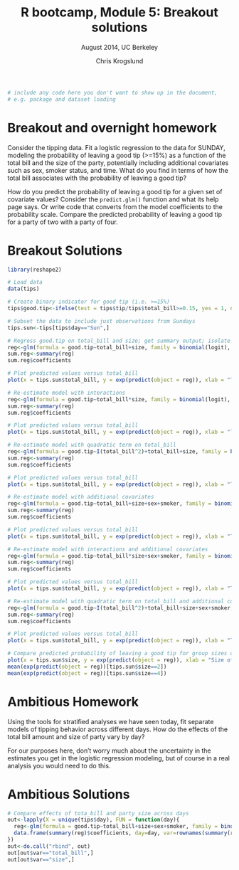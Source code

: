 % R bootcamp, Module 5: Breakout solutions
% August 2014, UC Berkeley
% Chris Krogslund

```r
# include any code here you don't want to show up in the document,
# e.g. package and dataset loading
```

# Breakout and overnight homework

Consider the tipping data. Fit a logistic regression to the data for SUNDAY, modeling the probability of leaving a good tip (>=15%) as a function of the total bill and the size of the party, potentially including additional covariates such as sex, smoker status, and time. What do you find in terms of how the total bill associates with the probability of leaving a good tip?

How do you predict the probability of leaving a good tip for a given set of covariate values? Consider the `predict.glm()` function and what its help page says. Or write code that converts from the model coefficients to the probability scale. Compare the predicted probability of leaving a good tip for a party of two with a party of four.

# Breakout Solutions

```r
library(reshape2)

# Load data
data(tips)

# Create binary indicator for good tip (i.e. >=15%)
tips$good.tip<-ifelse(test = tips$tip/tips$total_bill>=0.15, yes = 1, no = 0)

# Subset the data to include just observations from Sundays
tips.sun<-tips[tips$day=="Sun",]

# Regress good.tip on total_bill and size; get summary output; isolate total_bill coefficient
reg<-glm(formula = good.tip~total_bill+size, family = binomial(logit), data = tips.sun)
sum.reg<-summary(reg)
sum.reg$coefficients

# Plot predicted values versus total_bill
plot(x = tips.sun$total_bill, y = exp(predict(object = reg)), xlab = "Total Bill", ylab = "Pr(Good Tip)")

# Re-estimate model with interactions
reg<-glm(formula = good.tip~total_bill*size, family = binomial(logit), data = tips.sun)
sum.reg<-summary(reg)
sum.reg$coefficients

# Plot predicted values versus total_bill
plot(x = tips.sun$total_bill, y = exp(predict(object = reg)), xlab = "Total Bill", ylab = "Pr(Good Tip)")

# Re-estimate model with quadratic term on total_bill
reg<-glm(formula = good.tip~I(total_bill^2)+total_bill+size, family = binomial(logit), data = tips.sun)
sum.reg<-summary(reg)
sum.reg$coefficients

# Plot predicted values versus total_bill
plot(x = tips.sun$total_bill, y = exp(predict(object = reg)), xlab = "Total Bill", ylab = "Pr(Good Tip)")

# Re-estimate model with additional covariates
reg<-glm(formula = good.tip~total_bill+size+sex+smoker, family = binomial(logit), data = tips.sun)
sum.reg<-summary(reg)
sum.reg$coefficients

# Plot predicted values versus total_bill
plot(x = tips.sun$total_bill, y = exp(predict(object = reg)), xlab = "Total Bill", ylab = "Pr(Good Tip)")

# Re-estimate model with interactions and additional covariates
reg<-glm(formula = good.tip~total_bill*size+sex+smoker, family = binomial(logit), data = tips.sun)
sum.reg<-summary(reg)
sum.reg$coefficients

# Plot predicted values versus total_bill
plot(x = tips.sun$total_bill, y = exp(predict(object = reg)), xlab = "Total Bill", ylab = "Pr(Good Tip)")

# Re-estimate model with quadratic term on total_bill and additional covariates
reg<-glm(formula = good.tip~I(total_bill^2)+total_bill+size+sex+smoker, family = binomial(logit), data = tips.sun)
sum.reg<-summary(reg)
sum.reg$coefficients

# Plot predicted values versus total_bill
plot(x = tips.sun$total_bill, y = exp(predict(object = reg)), xlab = "Total Bill", ylab = "Pr(Good Tip)")

# Compare predicted probability of leaving a good tip for group sizes of two and four
plot(x = tips.sun$size, y = exp(predict(object = reg)), xlab = "Size of Party", ylab = "Pr(Good Tip)")
mean(exp(predict(object = reg))[tips.sun$size==2])
mean(exp(predict(object = reg))[tips.sun$size==4])
```

# Ambitious Homework

Using the tools for stratified analyses we have seen today, fit separate models of tipping behavior across different days. How do the effects of the total bill amount and size of party vary by day?

For our purposes here, don't worry much about the uncertainty in the estimates you get in the logistic regression modeling, but of course in a real analysis you would need to do this. 

# Ambitious Solutions
```r
# Compare effects of tota_bill and party size across days
out<-lapply(X = unique(tips$day), FUN = function(day){
  reg<-glm(formula = good.tip~total_bill+size+sex+smoker, family = binomial(logit), data = tips[tips$day==day,])
  data.frame(summary(reg)$coefficients, day=day, var=rownames(summary(reg)$coefficients))
})
out<-do.call("rbind", out)
out[out$var=="total_bill",]
out[out$var=="size",]
```










